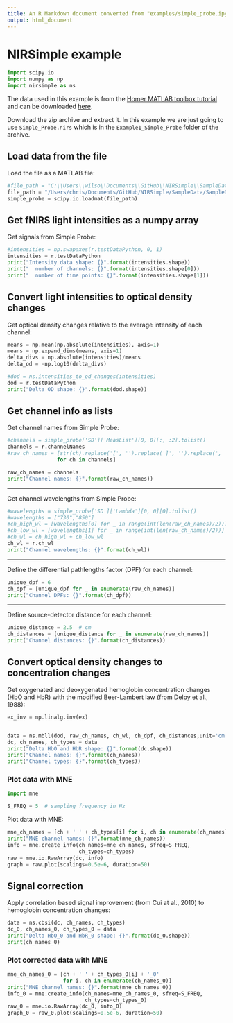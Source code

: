 ```yaml
---
title: An R Markdown document converted from "examples/simple_probe.ipynb"
output: html_document
---
```


# NIRSimple example

```python
import scipy.io
import numpy as np
import nirsimple as ns
```

The data used in this example is from the [Homer MATLAB toolbox tutorial](https://homer-fnirs.org/documentation/) and can be downloaded [here](http://www.nmr.mgh.harvard.edu/martinos/software/homer/SampleData.zip).

Download the zip archive and extract it. In this example we are just going to use `Simple_Probe.nirs` which is in the `Example1_Simple_Probe` folder of the archive.

## Load data from the file

Load the file as a MATLAB file:

```python
#file_path = "C:\\Users\\wilso\\Documents\\GitHub\\NIRSimple\\SampleData\\SampleData\\Example1_Simple_Probe\\Simple_Probe"  # replace by the path to Simple_Probe.nirs
file_path = "/Users/chris/Documents/GitHub/NIRSimple/SampleData/SampleData/Example1_Simple_Probe/Simple_Probe"
simple_probe = scipy.io.loadmat(file_path)
```

## Get fNIRS light intensities as a numpy array

Get signals from Simple Probe:

```python
#intensities = np.swapaxes(r.testDataPython, 0, 1)
intensities = r.testDataPython
print("Intensity data shape: {}".format(intensities.shape))
print("  number of channels: {}".format(intensities.shape[0]))
print("  number of time points: {}".format(intensities.shape[1]))
```

## Convert light intensities to optical density changes

Get optical density changes relative to the average intensity of each channel:

```python
means = np.mean(np.absolute(intensities), axis=1)
means = np.expand_dims(means, axis=1)
delta_divs = np.absolute(intensities)/means
delta_od = -np.log10(delta_divs)

#dod = ns.intensities_to_od_changes(intensities)
dod = r.testDataPython
print("Delta OD shape: {}".format(dod.shape))
```

## Get channel info as lists

Get channel names from Simple Probe:

```python
#channels = simple_probe['SD']['MeasList'][0, 0][:, :2].tolist()
channels = r.channelNames
#raw_ch_names = [str(ch).replace('[', '').replace(']', '').replace(', ', '-')
                for ch in channels]

raw_ch_names = channels
print("Channel names: {}".format(raw_ch_names))

```

---

Get channel wavelengths from Simple Probe:

```python
#wavelengths = simple_probe['SD']['Lambda'][0, 0][0].tolist()
#wavelengths = ["730","850"]
#ch_high_wl = [wavelengths[0] for _ in range(int(len(raw_ch_names)/2))]
#ch_low_wl = [wavelengths[1] for _ in range(int(len(raw_ch_names)/2))]
#ch_wl = ch_high_wl + ch_low_wl
ch_wl = r.ch_wl
print("Channel wavelengths: {}".format(ch_wl))
```

---

Define the differential pathlengths factor (DPF) for each channel:

```python
unique_dpf = 6
ch_dpf = [unique_dpf for _ in enumerate(raw_ch_names)]
print("Channel DPFs: {}".format(ch_dpf))
```

---

Define source-detector distance for each channel:

```python
unique_distance = 2.5  # cm
ch_distances = [unique_distance for _ in enumerate(raw_ch_names)]
print("Channel distances: {}".format(ch_distances))
```

## Convert optical density changes to concentration changes

Get oxygenated and deoxygenated hemoglobin concentration changes (HbO and HbR) with the modified Beer-Lambert law (from Delpy et al., 1988):

```python
ex_inv = np.linalg.inv(ex)


data = ns.mbll(dod, raw_ch_names, ch_wl, ch_dpf, ch_distances,unit='cm', table='wray')
dc, ch_names, ch_types = data
print("Delta HbO and HbR shape: {}".format(dc.shape))
print("Channel names: {}".format(ch_names))
print("Channel types: {}".format(ch_types))
```

### Plot data with MNE

```python
import mne
```

```python
S_FREQ = 5  # sampling frequency in Hz
```

Plot data with MNE:

```python
mne_ch_names = [ch + ' ' + ch_types[i] for i, ch in enumerate(ch_names)]
print("MNE channel names: {}".format(mne_ch_names))
info = mne.create_info(ch_names=mne_ch_names, sfreq=S_FREQ,
                       ch_types=ch_types)
raw = mne.io.RawArray(dc, info)
graph = raw.plot(scalings=0.5e-6, duration=50)
```

## Signal correction

Apply correlation based signal improvement (from Cui at al., 2010) to hemoglobin concentration changes:

```python
data = ns.cbsi(dc, ch_names, ch_types)
dc_0, ch_names_0, ch_types_0 = data
print("Delta HbO_0 and HbR_0 shape: {}".format(dc_0.shape))
print(ch_names_0)
```

### Plot corrected data with MNE

```python
mne_ch_names_0 = [ch + ' ' + ch_types_0[i] + '_0'
                  for i, ch in enumerate(ch_names_0)]
print("MNE channel names: {}".format(mne_ch_names_0))
info_0 = mne.create_info(ch_names=mne_ch_names_0, sfreq=S_FREQ,
                         ch_types=ch_types_0)
raw_0 = mne.io.RawArray(dc_0, info_0)
graph_0 = raw_0.plot(scalings=0.5e-6, duration=50)
```

